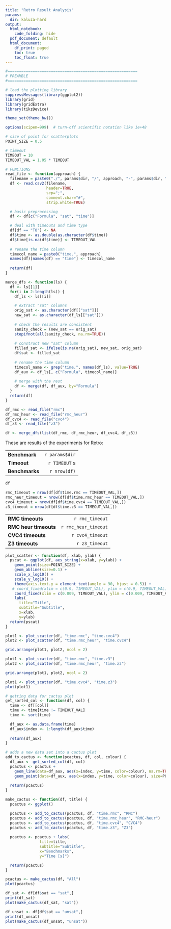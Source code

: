 ```yaml
---
title: "Retro Result Analysis"
params:
  dir: kaluza-hard
output:
  html_notebook:
    code_folding: hide
  pdf_document: default
  html_document:
    df_print: paged
    toc: true
    toc_float: true
---
```


```r
#=========================================================
# PREAMBLE
#=========================================================

# load the plotting library
suppressMessages(library(ggplot2))
library(grid)
library(gridExtra)
library(tikzDevice)

theme_set(theme_bw())

options(scipen=999)  # turn-off scientific notation like 1e+48

# size of point for scatterplots
POINT_SIZE = 0.5

# timeout
TIMEOUT = 10
TIMEOUT_VAL = 1.05 * TIMEOUT

# FUNCTIONS
read_file <- function(approach) {
  filename = paste0("./", params$dir, "/", approach, "-", params$dir, ".csv")
  df <- read.csv2(filename,
                  header=TRUE,
                  sep=";",
                  comment.char="#",
                  strip.white=TRUE)

  # basic preprocessing
  df <- df[c("Formula", "sat", "time")]

  # deal with timeouts and time type
  df[df == "TO"] <- NA
  df$time <- as.double(as.character(df$time))
  df$time[is.na(df$time)] <- TIMEOUT_VAL
 
  # rename the time column 
  timecol_name = paste0("time.", approach)
  names(df)[names(df) == "time"] <- timecol_name
  
  return(df)
}

merge_dfs <- function(ls) {
  df <- ls[[1]]
  for(i in 2:length(ls)) {
    df_ls <- ls[[i]]

    # extract "sat" columns    
    orig_sat <- as.character(df[["sat"]])
    new_sat <- as.character(df_ls[["sat"]])
    
    # check the results are consistent
    sanity_check = (new_sat == orig_sat)
    stopifnot(all(sanity_check, na.rm=TRUE))
    
    # construct new "sat" column
    filled_sat <- ifelse(is.na(orig_sat), new_sat, orig_sat)
    df$sat <- filled_sat
    
    # rename the time column
    timecol_name <- grep("time.", names(df_ls), value=TRUE)
    df_aux <- df_ls[, c("Formula", timecol_name)]
    
    # merge with the rest
    df <- merge(df, df_aux, by="Formula")
  }
  return(df)
}
```

```r
df_rmc <- read_file("rmc")
df_rmc_heur <- read_file("rmc_heur")
df_cvc4 <- read_file("cvc4")
df_z3 <- read_file("z3")

df <- merge_dfs(list(df_rmc, df_rmc_heur, df_cvc4, df_z3))
```

These are results of the experiments for Retro:

|                     |                     |
|---------------------|--------------------:|
| **Benchmark**       | `r params$dir`      |
| **Timeout**         | `r TIMEOUT` s       |
| **Benchmarks**      | `r nrow(df)`        |

```r
df
```
```r
rmc_timeout = nrow(df[df$time.rmc == TIMEOUT_VAL,])
rmc_heur_timeout = nrow(df[df$time.rmc_heur == TIMEOUT_VAL,])
cvc4_timeout = nrow(df[df$time.cvc4 == TIMEOUT_VAL,])
z3_timeout = nrow(df[df$time.z3 == TIMEOUT_VAL,])
```
|                      |                     |
|----------------------|--------------------:|
| **RMC timeouts**     | `r rmc_timeout`     |
| **RMC heur timeouts**| `r rmc_heur_timeout`|
| **CVC4 timeouts**    | `r cvc4_timeout`    |
| **Z3 timeouts**      | `r z3_timeout`      |



```r

plot_scatter <- function(df, xlab, ylab) {
  pscat <- ggplot(df, aes_string(x=xlab, y=ylab)) +
    geom_point(size=POINT_SIZE) +
    geom_abline(size=0.1) +
    scale_x_log10() +
    scale_y_log10() +
    theme(axis.text.y = element_text(angle = 90, hjust = 0.5)) +
   # coord_fixed(xlim = c(0.9, TIMEOUT_VAL), ylim = c(0.9, TIMEOUT_VAL)) +
    coord_fixed(xlim = c(0.009, TIMEOUT_VAL), ylim = c(0.009, TIMEOUT_VAL)) +
    labs(
      title="Title",
      subtitle="Subtitle",
      x=xlab,
      y=ylab)
  return(pscat)
}

plot1 <- plot_scatter(df, "time.rmc", "time.cvc4")
plot2 <- plot_scatter(df, "time.rmc_heur", "time.cvc4")

grid.arrange(plot1, plot2, ncol = 2)

plot1 <- plot_scatter(df, "time.rmc", "time.z3")
plot2 <- plot_scatter(df, "time.rmc_heur", "time.z3")

grid.arrange(plot1, plot2, ncol = 2)

plot1 <- plot_scatter(df, "time.cvc4", "time.z3")
plot(plot1)
```

```r

# getting data for cactus plot
get_sorted_col <- function(df, col) {
  time <- df[[col]]
  time <- time[time != TIMEOUT_VAL]
  time <- sort(time)

  df_aux <- as.data.frame(time)
  df_aux$index <- 1:length(df_aux$time)
  
  return(df_aux)
}

# adds a new data set into a cactus plot
add_to_cactus <- function(pcactus, df, col, colour) {
  df_aux <- get_sorted_col(df, col)
  pcactus <- pcactus +
    geom_line(data=df_aux, aes(x=index, y=time, color=colour), na.rm=TRUE) +
    geom_point(data=df_aux, aes(x=index, y=time, color=colour), size=POINT_SIZE, na.rm=TRUE)
  
  return(pcactus)
}

make_cactus <- function(df, title) {
  pcactus <- ggplot()

  pcactus <- add_to_cactus(pcactus, df, "time.rmc", "RMC")
  pcactus <- add_to_cactus(pcactus, df, "time.rmc_heur", "RMC-heur")
  pcactus <- add_to_cactus(pcactus, df, "time.cvc4", "CVC4")
  pcactus <- add_to_cactus(pcactus, df, "time.z3", "Z3")
  
  pcactus <- pcactus + labs(
               title=title,
               subtitle="Subtitle",
               x="Benchmarks",
               y="Time [s]")

  return(pcactus)
}

pcactus <- make_cactus(df, "All")
plot(pcactus)

df_sat <- df[df$sat == "sat",]
print(df_sat)
plot(make_cactus(df_sat, "sat"))

df_unsat <- df[df$sat == "unsat",]
print(df_unsat)
plot(make_cactus(df_unsat, "unsat"))


```
